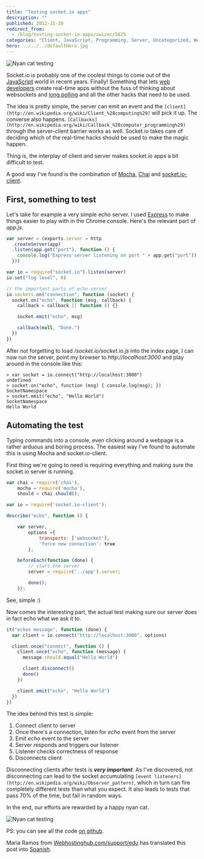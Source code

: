 ```yaml
---
title: "Testing socket.io apps"
description: ""
published: 2012-11-30
redirect_from:
  - /blog/testing-socket-io-apps/swizec/5625
categories: "Client, JavaScript, Programming, Server, Uncategorized, WebSocket"
hero: ../../../defaultHero.jpg
---
```


![Nyan cat testing](https://swizec.com/wp-content/uploads/2012/11/nyan-cat-testing2.png)

Socket.io is probably one of the coolest things to come out of the [JavaScript](http://en.wikipedia.org/wiki/JavaScript) world in recent years. Finally! Something that lets [web developers](http://en.wikipedia.org/wiki/Web_developer) create real-time apps without the fuss of thinking about websockets and [long polling](http://en.wikipedia.org/wiki/Push_technology) and all the other hacks that need to be used.

The idea is pretty simple, the server can emit an event and the `[client](http://en.wikipedia.org/wiki/Client_%28computing%29)` will pick it up. The converse also happens. `[Callbacks](http://en.wikipedia.org/wiki/Callback_%28computer_programming%29)` through the server-client barrier works as well. Socket.io takes care of deciding which of the real-time hacks should be used to make the magic happen.

Thing is, the interplay of client and server makes socket.io apps a bit difficult to test.

A good way I've found is the combination of [Mocha](http://visionmedia.github.com/mocha/), [Chai](http://chaijs.com/) and [socket.io-client](https://github.com/LearnBoost/socket.io-client).

## First, something to test

Let's take for example a very simple echo server. I used [Express](http://expressjs.com/) to make things easier to play with in the Chrome console. Here's the relevant part of _app.js_.

```javascript
var server = (exports.server = http
  .createServer(app)
  .listen(app.get("port"), function () {
    console.log("Express server listening on port " + app.get("port"))
  }))

var io = require("socket.io").listen(server)
io.set("log level", 0)
```

```javascript
// the important parts of echo server
io.sockets.on("connection", function (socket) {
  socket.on("echo", function (msg, callback) {
    callback = callback || function () {}

    socket.emit("echo", msg)

    callback(null, "Done.")
  })
})
```

After not forgetting to load _/socket.io/socket.io.js_ into the index page, I can now run the server, point my browser to _http://localhost:3000_ and play around in the console like this:

```log
> var socket = io.connect("http://localhost:3000")
undefined
> socket.on("echo", function (msg) { console.log(msg); })
SocketNamespace
> socket.emit("echo", "Hello World")
SocketNamespace
Hello World
```

## Automating the test

Typing commands into a console, even clicking around a webpage is a rather arduous and boring process. The easiest way I've found to automate this is using Mocha and socket.io-client.

First thing we're going to need is requiring everything and making sure the socket.io server is running.

```javascript
var chai = require('chai'),
    mocha = require('mocha'),
    should = chai.should();

var io = require('socket.io-client');

describe("echo", function () {

    var server,
        options ={
            transports: ['websocket'],
            'force new connection': true
        };

    beforeEach(function (done) {
        // start the server
        server = require('../app').server;

        done();
    });
```

See, simple :)

Now comes the interesting part, the actual test making sure our server does in fact echo what we ask it to.

```javascript
it("echos message", function (done) {
  var client = io.connect("http://localhost:3000", options)

  client.once("connect", function () {
    client.once("echo", function (message) {
      message.should.equal("Hello World")

      client.disconnect()
      done()
    })

    client.emit("echo", "Hello World")
  })
})
```

The idea behind this test is simple:

1.  Connect client to server
2.  Once there's a connection, listen for _echo_ event from the server
3.  Emit _echo_ event to the server
4.  Server responds and triggers our listener
5.  Listener checks correctness of response
6.  Disconnects client

Disconnecting clients after tests is **_very important_**. As I've discovered, not disconnecting can lead to the socket accumulating `[event listeners](http://en.wikipedia.org/wiki/Observer_pattern)`, which in turn can fire completely different tests than what you expect. It also leads to tests that pass 70% of the time, but fail in random ways.

In the end, our efforts are rewarded by a happy nyan cat.

![Nyan cat testing](https://swizec.com/wp-content/uploads/2012/11/nyan-cat-testing.png)

PS: you can see all the code [on github](https://github.com/Swizec/random-coding/tree/master/socket.io-testing).

Maria Ramos from [Webhostinghub.com/support/edu](http://www.webhostinghub.com/support/edu) has translated this post into [Spanish](http://www.webhostinghub.com/support/es/misc/probando-aplicaciones-de-socketio).